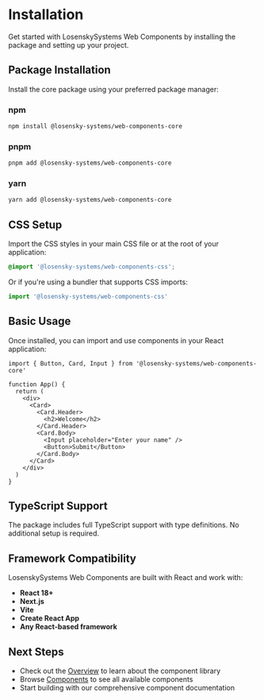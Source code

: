 # Installation

Get started with LosenskySystems Web Components by installing the package and setting up your project.

## Package Installation

Install the core package using your preferred package manager:

### npm
```bash
npm install @losensky-systems/web-components-core
```

### pnpm
```bash
pnpm add @losensky-systems/web-components-core
```

### yarn
```bash
yarn add @losensky-systems/web-components-core
```

## CSS Setup

Import the CSS styles in your main CSS file or at the root of your application:

```css
@import '@losensky-systems/web-components-css';
```

Or if you're using a bundler that supports CSS imports:

```javascript
import '@losensky-systems/web-components-css'
```

## Basic Usage

Once installed, you can import and use components in your React application:

```tsx
import { Button, Card, Input } from '@losensky-systems/web-components-core'

function App() {
  return (
    <div>
      <Card>
        <Card.Header>
          <h2>Welcome</h2>
        </Card.Header>
        <Card.Body>
          <Input placeholder="Enter your name" />
          <Button>Submit</Button>
        </Card.Body>
      </Card>
    </div>
  )
}
```

## TypeScript Support

The package includes full TypeScript support with type definitions. No additional setup is required.

## Framework Compatibility

LosenskySystems Web Components are built with React and work with:

- **React 18+**
- **Next.js**
- **Vite**
- **Create React App**
- **Any React-based framework**

## Next Steps

- Check out the [Overview](/docs/get-started/overview) to learn about the component library
- Browse [Components](/docs/components) to see all available components
- Start building with our comprehensive component documentation
